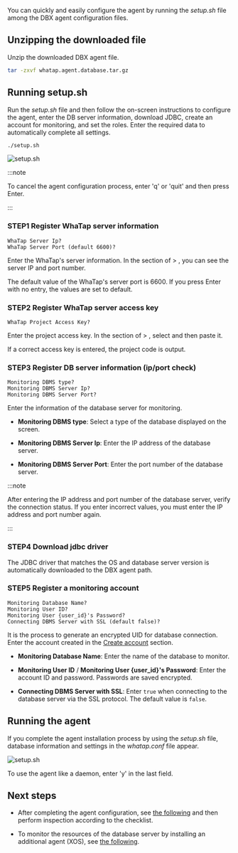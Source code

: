 You can quickly and easily configure the agent by running the _setup.sh_ file among the DBX agent configuration files.

## Unzipping the downloaded file

Unzip the downloaded DBX agent file.

```bash title="BASH"
tar -zxvf whatap.agent.database.tar.gz
```

## Running setup.sh

Run the _setup.sh_ file and then follow the on-screen instructions to configure the agent, enter the DB server information, download JDBC, create an account for monitoring, and set the roles. Enter the required data to automatically complete all settings.

```bash title="BASH"
./setup.sh
```

![setup.sh](/img/db-install-agent-run-setup.png)

:::note

To cancel the agent configuration process, enter 'q' or 'quit' and then press Enter.

:::

### STEP1 Register WhaTap server information

```text title="BASH"
WhaTap Server Ip?
WhaTap Server Port (default 6600)?
```

Enter the WhaTap's server information. In the <Cmdname sid="dbx_agent_setting" className="uitext" /> section of <Cmdname sid="side_management" className="uitext" /> &gt; <Cmdname sid="side_agentInstall" className="uitext" />, you can see the server IP and port number.

The default value of the WhaTap's server port is 6600. If you press Enter with no entry, the values are set to default.

### STEP2 Register WhaTap server access key

```text title="BASH"
WhaTap Project Access Key?
```

Enter the project access key.  In the <Cmdname sid="TTL07850" className="uitext" /> section of <Cmdname sid="side_management" className="uitext" /> &gt; <Cmdname sid="side_agentInstall" className="uitext" />, select <Cmdname sid="copy" className="uitext" /> and then paste it.

If a correct access key is entered, the project code is output.

### STEP3 Register DB server information (ip/port check)

```text title="BASH"
Monitoring DBMS type?
Monitoring DBMS Server Ip?
Monitoring DBMS Server Port?
```

Enter the information of the database server for monitoring.

- **Monitoring DBMS type**: Select a type of the database displayed on the screen.

- **Monitoring DBMS Server Ip**: Enter the IP address of the database server.

- **Monitoring DBMS Server Port**: Enter the port number of the database server.

:::note

After entering the IP address and port number of the database server, verify the connection status. If you enter incorrect values, you must enter the IP address and port number again.

:::

### STEP4 Download jdbc driver

The JDBC driver that matches the OS and database server version is automatically downloaded to the DBX agent path.

### STEP5 Register a monitoring account

```text title="BASH"
Monitoring Database Name?
Monitoring User ID?
Monitoring User {user_id}'s Password?
Connecting DBMS Server with SSL (default false)?
```

It is the process to generate an encrypted UID for database connection. Enter the account created in the [Create account](install-agent#uid) section.

- **Monitoring Database Name**: Enter the name of the database to monitor.

- **Monitoring User ID** / **Monitoring User \{user_id\}'s Password**: Enter the account ID and password. Passwords are saved encrypted.

- **Connecting DBMS Server with SSL**: Enter `true` when connecting to the database server via the SSL protocol. The default value is `false`.

## Running the agent

If you complete the agent installation process by using the _setup.sh_ file, database information and settings in the *whatap.conf* file appear.

![setup.sh](/img/db-install-agent-run-setup-complete.png)

To use the agent like a daemon, enter 'y' in the last field.

## Next steps

- After completing the agent configuration, see [the following](after-install-agent) and then perform inspection according to the checklist.

- To monitor the resources of the database server by installing an additional agent (XOS), see [the following](install-agent#apply-xos-agent).
